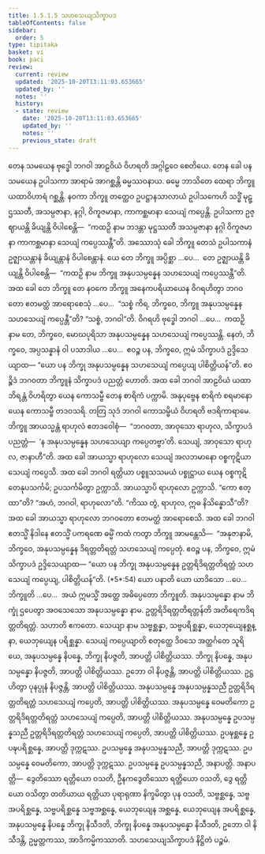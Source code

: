 ```yaml
---
title: 1.5.1.5 သဟသေယျသိက္ခာပဒ
tableOfContents: false
sidebar:
  order: 5
type: tipitaka
basket: vi
book: paci
review:
  current: review
  updated: '2025-10-20T13:11:03.653665'
  updated_by: ''
  notes: ''
  history:
  - state: review
    date: '2025-10-20T13:11:03.653665'
    updated_by: ''
    notes: ''
    previous_state: draft
---
```



<DynamicBreadcrumb />


<ReviewStatus review={frontmatter.review} showDetails={true} />

<HypothesisAnnotation frontmatter={frontmatter} />

<Division number="49" book="paci" e="ch" v="2" p="26">

<Paragraph number="164" book="paci">
တေန သမယေန ဗုဒ္ဓေါ ဘဂဝါ အာဠဝိယံ ဝိဟရတိ အဂ္ဂါဠဝေ စေတိယေ. တေန ခေါ ပန သမယေန ဥပါသကာ အာရာမံ အာဂစ္ဆန္တိ ဓမ္မဿဝနာယ. ဓမ္မေ ဘာသိတေ ထေရာ ဘိက္ခူ ယထာဝိဟာရံ ဂစ္ဆန္တိ. နဝကာ ဘိက္ခူ တတ္ထေဝ ဥပဋ္ဌာနသာလာယံ ဥပါသကေဟိ သဒ္ဓိံ မုဋ္ဌဿတီ, အသမ္ပဇာနာ, နဂ္ဂါ, ဝိကူဇမာနာ, ကာကစ္ဆမာနာ သေယျံ ကပ္ပေန္တိ. ဥပါသကာ ဥဇ္ဈာယန္တိ ခိယျန္တိ ဝိပါစေန္တိ—  “ကထဉှိ နာမ ဘဒန္တာ မုဋ္ဌဿတီ အသမ္ပဇာနာ နဂ္ဂါ ဝိကူဇမာနာ ကာကစ္ဆမာနာ သေယျံ ကပ္ပေဿန္တီ”တိ.
</Paragraph>

<Paragraph number="165" book="paci">
အဿောသုံ ခေါ ဘိက္ခူ တေသံ ဥပါသကာနံ ဥဇ္ဈာယန္တာနံ ခိယျန္တာနံ ဝိပါစေန္တာနံ. ယေ တေ ဘိက္ခူ အပ္ပိစ္ဆာ …ပေ…  တေ ဥဇ္ဈာယန္တိ ခိယျန္တိ ဝိပါစေန္တိ—  “ကထဉှိ နာမ ဘိက္ခူ အနုပသမ္ပန္နေန သဟသေယျံ ကပ္ပေဿန္တီ”တိ.
</Paragraph>

<Paragraph number="166" book="paci">
အထ ခေါ တေ ဘိက္ခူ တေ နဝကေ ဘိက္ခူ အနေကပရိယာယေန ဝိဂရဟိတွာ ဘဂဝတော ဧတမတ္ထံ အာရောစေသုံ …ပေ…  “သစ္စံ ကိရ, ဘိက္ခဝေ, ဘိက္ခူ အနုပသမ္ပန္နေန သဟသေယျံ ကပ္ပေန္တီ”တိ? “သစ္စံ, ဘဂဝါ”တိ. ဝိဂရဟိ ဗုဒ္ဓေါ ဘဂဝါ …ပေ…  ကထဉှိ နာမ တေ, ဘိက္ခဝေ, မောဃပုရိသာ အနုပသမ္ပန္နေန သဟသေယျံ ကပ္ပေဿန္တိ. နေတံ, ဘိက္ခဝေ, အပ္ပသန္နာနံ ဝါ ပသာဒါယ …ပေ…  ဧဝဉ္စ ပန, ဘိက္ခဝေ, ဣမံ သိက္ခာပဒံ ဥဒ္ဒိသေယျာထ—
</Paragraph>

<Paragraph number="167" book="paci">
<Emphasis>“ယော ပန ဘိက္ခု အနုပသမ္ပန္နေန သဟသေယျံ ကပ္ပေယျ ပါစိတ္တိယန်”</Emphasis>တိ.
</Paragraph>

<Paragraph number="168" book="paci">
ဧဝဉ္စိဒံ ဘဂဝတာ ဘိက္ခူနံ သိက္ခာပဒံ ပညတ္တံ ဟောတိ.
</Paragraph>

</Division>
<Division number="50" book="paci" e="ch" v="2" p="27">

<Paragraph number="169" book="paci">
အထ ခေါ ဘဂဝါ အာဠဝိယံ ယထာဘိရန္တံ ဝိဟရိတွာ ယေန ကောသမ္ဗီ တေန စာရိကံ ပက္ကာမိ. အနုပုဗ္ဗေန စာရိကံ စရမာနော ယေန ကောသမ္ဗီ တဒဝသရိ. တတြ သုဒံ ဘဂဝါ ကောသမ္ဗိယံ ဝိဟရတိ ဗဒရိကာရာမေ. ဘိက္ခူ အာယသ္မန္တံ ရာဟုလံ ဧတဒဝေါစုံ—  “ဘဂဝတာ, အာဝုသော ရာဟုလ, သိက္ခာပဒံ ပညတ္တံ—  ‘န အနုပသမ္ပန္နေန သဟသေယျာ ကပ္ပေတဗ္ဗာ’တိ. သေယျံ, အာဝုသော ရာဟုလ, ဇာနာဟီ”တိ. အထ ခေါ အာယသ္မာ ရာဟုလော သေယျံ အလဘမာနော ဝစ္စကုဋိယာ သေယျံ ကပ္ပေသိ. အထ ခေါ ဘဂဝါ ရတ္တိယာ ပစ္စူသသမယံ ပစ္စုဋ္ဌာယ ယေန ဝစ္စကုဋိ တေနုပသင်္ကမိ; ဥပသင်္ကမိတွာ ဥက္ကာသိ. အာယသ္မာပိ ရာဟုလော ဥက္ကာသိ. “ကော ဧတ္ထာ”တိ? “အဟံ, ဘဂဝါ, ရာဟုလော”တိ. “ကိဿ တွံ, ရာဟုလ, ဣဓ နိသိန္နောသီ”တိ?
</Paragraph>

<Paragraph number="170" book="paci">
အထ ခေါ အာယသ္မာ ရာဟုလော ဘဂဝတော ဧတမတ္ထံ အာရောစေသိ. အထ ခေါ ဘဂဝါ ဧတသ္မိံ နိဒါနေ ဧတသ္မိံ ပကရဏေ ဓမ္မိံ ကထံ ကတွာ ဘိက္ခူ အာမန္တေသိ—  “အနုဇာနာမိ, ဘိက္ခဝေ, အနုပသမ္ပန္နေန ဒိရတ္တတိရတ္တံ သဟသေယျံ ကပ္ပေတုံ. ဧဝဉ္စ ပန, ဘိက္ခဝေ, ဣမံ သိက္ခာပဒံ ဥဒ္ဒိသေယျာထ—
</Paragraph>

</Division>
<Division number="51" book="paci" e="ch" v="2" p="27">

<Paragraph number="171" book="paci">
<Emphasis>“ယော ပန ဘိက္ခု အနုပသမ္ပန္နေန ဥတ္တရိဒိရတ္တတိရတ္တံ သဟသေယျံ ကပ္ပေယျ, ပါစိတ္တိယန်”</Emphasis>တိ. (*5*:<Emphasis>54</Emphasis>)
</Paragraph>

</Division>
<Division number="52" book="paci" e="ch" v="2" p="27">

<Paragraph number="172" book="paci">
<Emphasis>ယော ပနာ</Emphasis>တိ ယော ယာဒိသော …ပေ…  <Emphasis>ဘိက္ခူ</Emphasis>တိ …ပေ…  အယံ ဣမသ္မိံ အတ္ထေ အဓိပ္ပေတော ဘိက္ခူတိ.
</Paragraph>

<Paragraph number="173" book="paci">
<Emphasis>အနုပသမ္ပန္နော</Emphasis> နာမ ဘိက္ခုံ ဌပေတွာ အဝသေသော အနုပသမ္ပန္နော နာမ.
</Paragraph>

<Paragraph number="174" book="paci">
<Emphasis>ဥတ္တရိဒိရတ္တတိရတ္တန်</Emphasis>တိ အတိရေကဒိရတ္တတိရတ္တံ.
</Paragraph>

<Paragraph number="175" book="paci">
<Emphasis>သဟာ</Emphasis>တိ ဧကတော.
</Paragraph>

<Paragraph number="176" book="paci">
<Emphasis>သေယျာ</Emphasis> နာမ သဗ္ဗစ္ဆန္နာ, သဗ္ဗပရိစ္ဆန္နာ, ယေဘုယျေနစ္ဆန္နာ, ယေဘုယျေန ပရိစ္ဆန္နာ.
</Paragraph>

<Paragraph number="177" book="paci">
<Emphasis>သေယျံ ကပ္ပေယျာ</Emphasis>တိ စတုတ္ထေ ဒိဝသေ အတ္ထင်္ဂတေ သူရိယေ, အနုပသမ္ပန္နေ နိပန္နေ, ဘိက္ခု နိပဇ္ဇတိ, အာပတ္တိ ပါစိတ္တိယဿ. ဘိက္ခု နိပန္နေ, အနုပသမ္ပန္နော နိပဇ္ဇတိ, အာပတ္တိ ပါစိတ္တိယဿ. ဥဘော ဝါ နိပဇ္ဇန္တိ, အာပတ္တိ ပါစိတ္တိယဿ. ဥဋ္ဌဟိတွာ ပုနပ္ပုနံ နိပဇ္ဇန္တိ, အာပတ္တိ ပါစိတ္တိယဿ.
</Paragraph>

</Division>
<Division number="53" book="paci" e="ch" v="2" p="28">

<Paragraph number="178" book="paci">
အနုပသမ္ပန္နေ အနုပသမ္ပန္နသညီ ဥတ္တရိဒိရတ္တတိရတ္တံ သဟသေယျံ ကပ္ပေတိ, အာပတ္တိ ပါစိတ္တိယဿ. အနုပသမ္ပန္နေ ဝေမတိကော ဥတ္တရိဒိရတ္တတိရတ္တံ သဟသေယျံ ကပ္ပေတိ, အာပတ္တိ ပါစိတ္တိယဿ. အနုပသမ္ပန္နေ ဥပသမ္ပန္နသညီ ဥတ္တရိဒိရတ္တတိရတ္တံ သဟသေယျံ ကပ္ပေတိ, အာပတ္တိ ပါစိတ္တိယဿ.
</Paragraph>

<Paragraph number="179" book="paci">
ဥပဍ္ဎစ္ဆန္နေ ဥပဍ္ဎပရိစ္ဆန္နေ, အာပတ္တိ ဒုက္ကဋဿ. ဥပသမ္ပန္နေ အနုပသမ္ပန္နသညီ, အာပတ္တိ ဒုက္ကဋဿ. ဥပသမ္ပန္နေ ဝေမတိကော, အာပတ္တိ ဒုက္ကဋဿ. ဥပသမ္ပန္နေ ဥပသမ္ပန္နသညီ, အနာပတ္တိ.
</Paragraph>

</Division>
<Division number="54" book="paci" e="ch" v="2" p="28">

<Paragraph number="180" book="paci">
အနာပတ္တိ—  ဒွေတိဿော ရတ္တိယော ဝသတိ, ဦနကဒွေတိဿော ရတ္တိယော ဝသတိ, ဒွေ ရတ္တိယော ဝသိတွာ တတိယာယ ရတ္တိယာ ပုရာရုဏာ နိက္ခမိတွာ ပုန ဝသတိ, သဗ္ဗစ္ဆန္နေ, သဗ္ဗအပရိစ္ဆန္နေ, သဗ္ဗပရိစ္ဆန္နေ သဗ္ဗအစ္ဆန္နေ, ယေဘုယျေန အစ္ဆန္နေ, ယေဘုယျေန အပရိစ္ဆန္နေ, အနုပသမ္ပန္နေ နိပန္နေ ဘိက္ခု နိသီဒတိ, ဘိက္ခု နိပန္နေ အနုပသမ္ပန္နော နိသီဒတိ, ဥဘော ဝါ နိသီဒန္တိ, ဥမ္မတ္တကဿ, အာဒိကမ္မိကဿာတိ.

</Paragraph>
</Division>

<Paragraph number="181" type="center" book="paci">
သဟသေယျသိက္ခာပဒံ နိဋ္ဌိတံ ပဉ္စမံ.
</Paragraph>